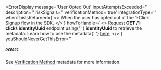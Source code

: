 
<ErrorDisplay
  message='User Opted Out'
  inputAttemptsExceeded=''
  description=''
  riskSignals=''
  verificationMethod='true'
  integrationType=''
  whenThisIsReturned={
    <>
      When the user has opted out of the 1-Click Signup flow in the SDK.
    </>
}
howToHandle={
<>
  Request <strong>GET /1-click/:identityUuid</strong> endpoint using{' '}
  <strong>identityUuid</strong> to retrieve the metadata. Learn how to use the metadata{' '}
  <a href='/api-reference/types#1clickentity'>here</a>.
</>
} youShouldNeverGetThisError=''

>

##### `OCE021`

</ErrorDisplay>

See [Verification Method](/data/outputs/metadata) metadata for more information.
